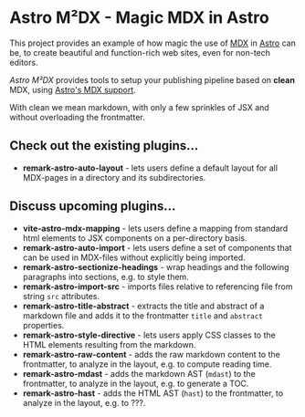 # Astro M²DX - Magic MDX in Astro

This project provides an example of how magic the use of [MDX](https://mdxjs.com) in [Astro](https://astro.build) can be, to create beautiful and function-rich web sites, even for non-tech editors.

_Astro M²DX_ provides tools to setup your publishing pipeline based on **clean** MDX, using [Astro's MDX support](https://docs.astro.build/en/guides/markdown-content/).

With clean we mean markdown, with only a few sprinkles of JSX and without overloading the frontmatter.

## Check out the existing plugins...

- **remark-astro-auto-layout** - lets users define a default layout for all MDX-pages in a directory and its subdirectories.

## Discuss upcoming plugins...

- **vite-astro-mdx-mapping** - lets users define a mapping from standard html elements to JSX components on a per-directory basis.
- **remark-astro-auto-import** - lets users define a set of components that can be used in MDX-files without explicitly being imported.
- **remark-astro-sectionize-headings** - wrap headings and the following paragraphs into sections, e.g. to style them.
- **remark-astro-import-src** - imports files relative to referencing file from string `src` attributes.
- **remark-astro-title-abstract** - extracts the title and abstract of a markdown file and adds it to the frontmatter `title` and `abstract` properties.
- **remark-astro-style-directive** - lets users apply CSS classes to the HTML elements resulting from the markdown.
- **remark-astro-raw-content** - adds the raw markdown content to the frontmatter, to analyze in the layout, e.g. to compute reading time.
- **remark-astro-mdast** - adds the markdown AST (`mdast`) to the frontmatter, to analyze in the layout, e.g. to generate a TOC.
- **remark-astro-hast** - adds the HTML AST (`hast`) to the frontmatter, to analyze in the layout, e.g. to ???.
